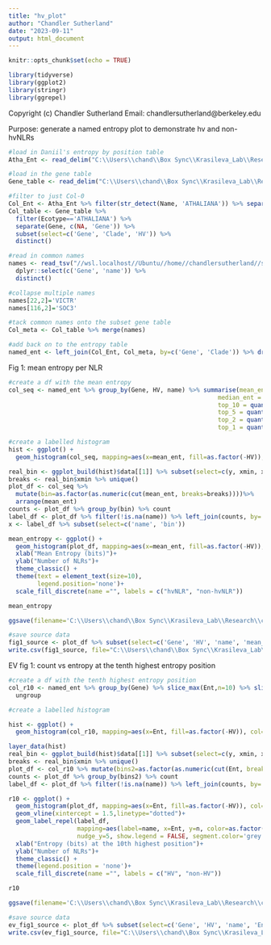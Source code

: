 ```yaml
---
title: "hv_plot"
author: "Chandler Sutherland"
date: "2023-09-11"
output: html_document
---
```


```r
knitr::opts_chunk$set(echo = TRUE)
```

```r
library(tidyverse)
library(ggplot2)
library(stringr)
library(ggrepel)
```


Copyright (c) Chandler Sutherland
Email: chandlersutherland@berkeley.edu

Purpose: generate a named entropy plot to demonstrate hv and non-hvNLRs
```r
#load in Daniil's entropy by position table 
Atha_Ent <- read_delim("C:\\Users\\chand\\Box Sync\\Krasileva_Lab\\Research\\chandler\\Krasileva Lab\\E14\\e14_R\\Athaliana_NLR_Entropy.tsv")

#load in the gene table 
Gene_table <- read_delim("C:\\Users\\chand\\Box Sync\\Krasileva_Lab\\Research\\chandler\\Krasileva Lab\\E14\\e14_R\\Atha_SnkMk_GeneTable.txt",delim = "\t")

#filter to just Col-0 
Col_Ent <- Atha_Ent %>% filter(str_detect(Name, 'ATHALIANA')) %>% separate(Name, c(NA, 'Gene'))
Col_table <- Gene_table %>% 
  filter(Ecotype=='ATHALIANA') %>% 
  separate(Gene, c(NA, 'Gene')) %>% 
  subset(select=c('Gene', 'Clade', 'HV')) %>% 
  distinct()

#read in common names 
names <- read_tsv("//wsl.localhost//Ubuntu//home//chandlersutherland//scratch//col0_per_domain_stats.tsv") %>% 
  dplyr::select(c('Gene', 'name')) %>% 
  distinct()

#collapse multiple names 
names[22,2]='VICTR'
names[116,2]='SOC3'

#tack common names onto the subset gene table 
Col_meta <- Col_table %>% merge(names)

#add back on to the entropy table 
named_ent <- left_join(Col_Ent, Col_meta, by=c('Gene', 'Clade')) %>% drop_na(HV)
```
Fig 1: mean entropy per NLR 
```r
#create a df with the mean entropy
col_seq <- named_ent %>% group_by(Gene, HV, name) %>% summarise(mean_ent = mean(Ent), 
                                                          median_ent = median(Ent),
                                                          top_10 = quantile(Ent,probs = 0.9,na.rm=T),
                                                          top_5 = quantile(Ent,probs = 0.95,na.rm=T),
                                                          top_2 = quantile(Ent,probs = 0.98,na.rm=T),
                                                          top_1 = quantile(Ent,probs = 0.99,na.rm=T))

#create a labelled histogram 
hist <- ggplot() + 
  geom_histogram(col_seq, mapping=aes(x=mean_ent, fill=as.factor(-HV)), col=I('grey'), bins=30)

real_bin <- ggplot_build(hist)$data[[1]] %>% subset(select=c(y, xmin, xmax))
breaks <- real_bin$xmin %>% unique()
plot_df <- col_seq %>% 
  mutate(bin=as.factor(as.numeric(cut(mean_ent, breaks=breaks))))%>% 
  arrange(mean_ent)
counts <- plot_df %>% group_by(bin) %>% count
label_df <- plot_df %>% filter(!is.na(name)) %>% left_join(counts, by='bin')
x <- label_df %>% subset(select=c('name', 'bin'))

mean_entropy <- ggplot() + 
  geom_histogram(plot_df, mapping=aes(x=mean_ent, fill=as.factor(-HV)), col=I('grey'))+
  xlab("Mean Entropy (bits)")+
  ylab("Number of NLRs")+
  theme_classic() +
  theme(text = element_text(size=10), 
        legend.position='none')+
  scale_fill_discrete(name ="", labels = c("hvNLR", "non-hvNLR"))

mean_entropy

ggsave(filename='C:\\Users\\chand\\Box Sync\\Krasileva_Lab\\Research\\chandler\\Krasileva Lab\\Outputs\\NLR Features Paper\\EMBO Submission\\Figure Panels\\fig_1a.svg', plot=mean_entropy, dpi=1000, width=87, height=55, units='mm')
```


```r
#save source data 
fig1_source <- plot_df %>% subset(select=c('Gene', 'HV', 'name', 'mean_ent'))
write.csv(fig1_source, file="C:\\Users\\chand\\Box Sync\\Krasileva_Lab\\Research\\chandler\\Krasileva Lab\\Outputs\\NLR Features Paper\\EMBO Submission\\Source Data\\Figure 1\\Col0_mean_entropy.csv")
```

EV fig 1: count vs entropy at the tenth highest entropy position 
```r
#create a df with the tenth highest entropy position 
col_r10 <- named_ent %>% group_by(Gene) %>% slice_max(Ent,n=10) %>% slice_min(Ent,n=1,with_ties = FALSE) %>% 
  ungroup

#create a labelled histogram 

hist <- ggplot() + 
  geom_histogram(col_r10, mapping=aes(x=Ent, fill=as.factor(-HV)), col=I('grey'), bins=30)

layer_data(hist)
real_bin <- ggplot_build(hist)$data[[1]] %>% subset(select=c(y, xmin, xmax))
breaks <- real_bin$xmin %>% unique()
plot_df <- col_r10 %>% mutate(bins2=as.factor(as.numeric(cut(Ent, breaks=breaks))))%>% arrange(Ent)
counts <- plot_df %>% group_by(bins2) %>% count
label_df <- plot_df %>% filter(!is.na(name)) %>% left_join(counts, by='bins2')

r10 <- ggplot() + 
  geom_histogram(plot_df, mapping=aes(x=Ent, fill=as.factor(-HV)), col=I('grey'), bins=30)+
  geom_vline(xintercept = 1.5,linetype="dotted")+
  geom_label_repel(label_df, 
                   mapping=aes(label=name, x=Ent, y=n, color=as.factor(-HV)), 
                   nudge_y=5, show.legend = FALSE, segment.color='grey')+
  xlab("Entropy (bits) at the 10th highest position")+
  ylab("Number of NLRs")+
  theme_classic() +
  theme(legend.position = 'none')+
  scale_fill_discrete(name ="", labels = c("HV", "non-HV"))

r10

ggsave(filename='C:\\Users\\chand\\Box Sync\\Krasileva_Lab\\Research\\chandler\\Krasileva Lab\\Outputs\\NLR Features Paper\\EMBO Submission\\Figure Panels\\EVfig_1.svg', plot=r10, dpi=1000, width=180, height=87, units='mm')
```


```r
#save source data 
ev_fig1_source <- plot_df %>% subset(select=c('Gene', 'HV', 'name', 'Ent'))
write.csv(ev_fig1_source, file="C:\\Users\\chand\\Box Sync\\Krasileva_Lab\\Research\\chandler\\Krasileva Lab\\Outputs\\NLR Features Paper\\EMBO Submission\\Source Data\\EV Figure 1\\Col0_tenthpos_entropy.csv")
```


